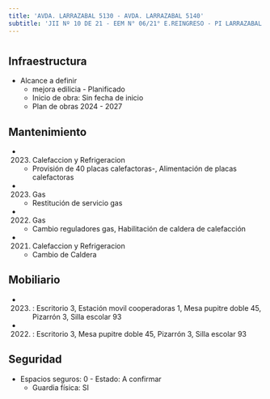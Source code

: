 ```yaml
---
title: 'AVDA. LARRAZABAL 5130 - AVDA. LARRAZABAL 5140'
subtitle: 'JII Nº 10 DE 21 - EEM N° 06/21° E.REINGRESO - PI LARRAZABAL - EPC N° 02 MAESTRO EDUARDO LUIS VICENTE - CAIYJ CLUB DE JOVENES LUGANO I y II - CAIYJ CLUB LOLA MORA - ESC. DE COM. N° 35 LEOPOLDO MARECHAL'
---
```


#
## Infraestructura

* Alcance a definir 
    + mejora edilicia - Planificado 
    + Inicio de obra: Sin fecha de inicio 
    + Plan de obras 2024 - 2027 






## Mantenimiento

*  (2023) Calefaccion y Refrigeracion 
    + Provisión de 40 placas calefactoras-, Alimentación de placas calefactoras

*  (2023) Gas 
    + Restitución de servicio gas

*  (2022) Gas 
    + Cambio  reguladores gas, Habilitación de caldera de calefacción

*  (2021) Calefaccion y Refrigeracion 
    + Cambio de Caldera





## Mobiliario

*  (2023) : Escritorio 3, Estación movil cooperadoras 1, Mesa pupitre doble 45, Pizarrón 3, Silla escolar 93 

*  (2022) : Escritorio 3, Mesa pupitre doble 45, Pizarrón 3, Silla escolar 93 





## Seguridad

*  Espacios seguros: 0 - Estado: A confirmar 
    + Guardia física: SI



